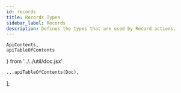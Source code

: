 ```yaml
---
id: records
title: Records Types
sidebar_label: Records
description: Defines the types that are used by Record actions.
---
```


    ApiContents,
    apiTableOfContents
} from '../../util/doc.jsx'

    ...apiTableOfContents(Doc),
];

<ApiContents doc={Doc} />